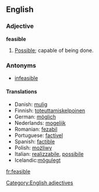 ==English==
=== Adjective ===
[[Category:English adjectives]]
'''feasible'''
#[[Possible]]; capable of being done.

===Antonyms===
*[[infeasible]]

==== Translations ====
*Danish: [[mulig]]
*Finnish: [[toteuttamiskelpoinen]]
*German: [[möglich]]
*Nederlands: [[mogelijk]]
*Romanian: [[fezabil]]
*Portuguese: [[factível]]
*Spanish: [[factible]]
*Polish: [[możliwy]]
*Italian: [[realizzabile]], [[possibile]]
*Icelandic:[[mögulegt]]

[[fr:feasible]]